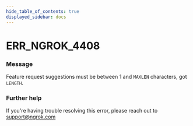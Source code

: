 ```yaml
---
hide_table_of_contents: true
displayed_sidebar: docs
---
```



# ERR_NGROK_4408

### Message

Feature request suggestions must be between 1 and `MAXLEN` characters, got `LENGTH`.

<ErrorDetails error="err_ngrok_4408" />

### Further help

If you're having trouble resolving this error, please reach out to [support@ngrok.com](mailto:support@ngrok.com?subject=Help%20with%20ERR_NGROK_4408)
